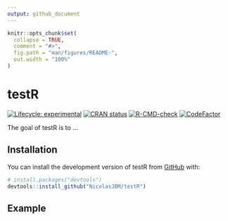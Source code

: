 ```yaml
---
output: github_document
---
```


<!-- README.md is generated from README.Rmd. Please edit that file -->

```r
knitr::opts_chunk$set(
  collapse = TRUE,
  comment = "#>",
  fig.path = "man/figures/README-",
  out.width = "100%"
)
```

# testR

<!-- badges: start -->
[![Lifecycle: experimental](https://img.shields.io/badge/lifecycle-experimental-orange.svg)](https://lifecycle.r-lib.org/articles/stages.html#experimental)
[![CRAN status](https://www.r-pkg.org/badges/version/testR)](https://CRAN.R-project.org/package=testR)
[![R-CMD-check](https://github.com/NicolasJBM/testR/actions/workflows/R-CMD-check.yaml/badge.svg)](https://github.com/NicolasJBM/testR/actions/workflows/R-CMD-check.yaml)
[![CodeFactor](https://www.codefactor.io/repository/github/NicolasJBM/testR/badge)](https://www.codefactor.io/repository/github/NicolasJBM/testR)
<!-- badges: end -->

The goal of testR is to ...

## Installation

You can install the development version of testR from [GitHub](https://github.com/) with:

``` r
# install.packages("devtools")
devtools::install_github("NicolasJBM/testR")
```

## Example

